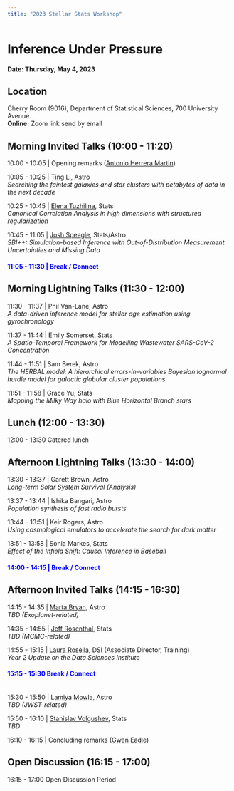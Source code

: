 ```yaml
---
title: "2023 Stellar Stats Workshop"
---
```

# Inference Under Pressure
**Date: Thursday, May 4, 2023** 

## Location
Cherry Room (9016), Department of Statistical Sciences, 700 University Avenue. <br>
**Online:** Zoom link send by email
 <!-- [https://utoronto.zoom.us/j/89641379420](https://utoronto.zoom.us/j/89641379420) (Passcode: 226381) -->

## Morning Invited Talks (10:00 - 11:20)

10:00 - 10:05		| Opening remarks ([Antonio Herrera Martin](https://alfa33333.github.io/))

10:05 - 10:25 		| [Ting Li](https://sazabi4.github.io/), Astro <br>
*Searching the faintest galaxies and star clusters with petabytes of data in the next decade*

10:25 - 10:45		| [Elena Tuzhilina](https://elenatuzhilina.github.io/), Stats<br>
 _Canonical Correlation Analysis in high dimensions with structured regularization_

10:45 - 11:05	|	[Josh Speagle](https://joshspeagle.com/), Stats/Astro<br>
_SBI++: Simulation-based Inference with Out-of-Distribution Measurement Uncertainties and Missing Data_

#### <span style="color:blue"> 11:05 - 11:30	|	Break / Connect </span> 


## Morning Lightning Talks (11:30 - 12:00)

11:30 - 11:37		| Phil Van-Lane, Astro<br>
                _A data-driven inference model for stellar age estimation using gyrochronology_

11:37 - 11:44	|	Emily Somerset, Stats<br>
                _A Spatio-Temporal Framework for Modelling Wastewater SARS-CoV-2 Concentration_

11:44 - 11:51	|	Sam Berek, Astro<br>
                _The HERBAL model: A hierarchical errors-in-variables Bayesian lognormal hurdle model for galactic globular cluster populations_

11:51 - 11:58	|	Grace Yu, Stats<br>
                _Mapping the Milky Way halo with Blue Horizontal Branch stars_

## Lunch (12:00 - 13:30)

12:00 - 13:30		Catered lunch

## Afternoon Lightning Talks (13:30 - 14:00) 

13:30 - 13:37	|	Garett Brown, Astro<br>
_Long-term Solar System Survival (Analysis)_

13:37 - 13:44	|	Ishika Bangari, Astro<br>
_Population synthesis of fast radio bursts_

13:44 - 13:51	|	Keir Rogers, Astro<br>
_Using cosmological emulators to accelerate the search for dark matter_

13:51 - 13:58	|	Sonia Markes, Stats<br>
_Effect of the Infield Shift: Causal Inference in Baseball_

#### <span style="color:blue"> 14:00 - 14:15	|	Break / Connect </span>

## Afternoon Invited Talks (14:15 - 16:30)

14:15 - 14:35	|	[Marta Bryan](https://w.astro.berkeley.edu/~martalbryan/), Astro<br>
_TBD (Exoplanet-related)_

14:35 - 14:55	|	[Jeff Rosenthal](http://probability.ca/jeff/), Stats<br>
_TBD (MCMC-related)_

14:55 - 15:15	|	[Laura Rosella](https://www.dlsph.utoronto.ca/faculty-profile/rosella-laura-c/), DSI (Associate Director, Training)<br>
_Year 2 Update on the Data Sciences Institute_

#### <span style="color:blue"> 15:15 - 15:30		Break / Connect </span>
<br>
15:30 - 15:50	|	[Lamiya Mowla](https://www.lamiyamowla.com), Astro<br>
_TBD (JWST-related)_

15:50 - 16:10	|	[Stanislav Volgushev](https://utstat.toronto.edu/stanislav/), Stats<br>
_TBD_

16:10 - 16:15	|	Concluding remarks ([Gwen Eadie](https://www.astro.utoronto.ca/~eadie/intro.html))

## Open Discussion (16:15 - 17:00)

16:15 - 17:00		Open Discussion Period

